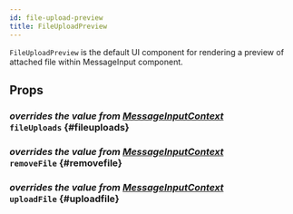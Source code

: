 ```yaml
---
id: file-upload-preview
title: FileUploadPreview
---
```



`FileUploadPreview` is the default UI component for rendering a preview of attached file within MessageInput component.

## Props

### <div class="label description">_overrides the value from [MessageInputContext](../../../state-and-offline-support/contexts/message-input-context#fileuploads)_</div> `fileUploads` {#fileuploads}

<FileUploads />

### <div class="label description">_overrides the value from [MessageInputContext](../../../state-and-offline-support/contexts/message-input-context#removefile)_</div> `removeFile` {#removefile}

<RemoveFile />

### <div class="label description">_overrides the value from [MessageInputContext](../../../state-and-offline-support/contexts/message-input-context#uploadfile)_</div> `uploadFile` {#uploadfile}

<UploadFile />
